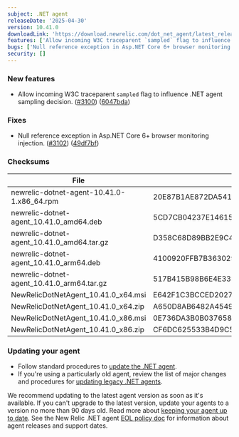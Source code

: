 ```yaml
---
subject: .NET agent
releaseDate: '2025-04-30'
version: 10.41.0
downloadLink: 'https://download.newrelic.com/dot_net_agent/latest_release'
features: ['Allow incoming W3C traceparent `sampled` flag to influence .NET agent sampling decision.']
bugs: ['Null reference exception in Asp.NET Core 6+ browser monitoring injection.']
security: []
---
```


### New features

* Allow incoming W3C traceparent `sampled` flag to influence .NET agent sampling decision. ([#3100](https://github.com/newrelic/newrelic-dotnet-agent/issues/3100)) ([6047bda](https://github.com/newrelic/newrelic-dotnet-agent/commit/6047bda423e7d6a8c0d639142584c3651618f4a5))

### Fixes

* Null reference exception in Asp.NET Core 6+ browser monitoring injection.  ([#3102](https://github.com/newrelic/newrelic-dotnet-agent/issues/3102)) ([49df7bf](https://github.com/newrelic/newrelic-dotnet-agent/commit/49df7bfb75fbccc5961cc59a597b2e92f371982c))

### Checksums
| File | SHA - 256  Hash |
| ---| ---|
| newrelic-dotnet-agent-10.41.0-1.x86_64.rpm | 20E87B1AE872DA5418FF20C6F63C516CEBC4CB3789335092E457333E7DB6034B |
| newrelic-dotnet-agent_10.41.0_amd64.deb | 5CD7CB04237E14615DEDADCAA233E10E7668365D7857576C53815D2D77CA782B |
| newrelic-dotnet-agent_10.41.0_amd64.tar.gz | D358C68D89BB2E9C453311CF2ACA91947B8152459F7CB5BB735D76D9039A896A |
| newrelic-dotnet-agent_10.41.0_arm64.deb | 4100920FFB7B363029EF26F8F5317A333FAC80B57BB6CB41E8032C532184A360 |
| newrelic-dotnet-agent_10.41.0_arm64.tar.gz | 517B415B98B6E4E3370AAB4EB3D225169FCD8E1B51159E259DEDDA010328D374 |
| NewRelicDotNetAgent_10.41.0_x64.msi | E642F1C3BCCED20270E7B550B4EE720B6EC3D599BA93A979BB30BDA5C49E801D |
| NewRelicDotNetAgent_10.41.0_x64.zip | A650D8AB6482A4549EA4FE205CB87610B8225A8AA093A75180CEA403DEC2B858 |
| NewRelicDotNetAgent_10.41.0_x86.msi | 0E736DA3B0B0376581E40ED88C958B4597E1B3A22F64ACFB0CAB5E4BA3DF5143 |
| NewRelicDotNetAgent_10.41.0_x86.zip | CF6DC625533B4D9C55DCADF66DDAA7A7C098F7B50C17CA785A57D77CE69CEBDF |


### Updating your agent

* Follow standard procedures to [update the .NET agent](/docs/agents/net-agent/installation-configuration/update-net-agent).
* If you're using a particularly old agent, review the list of major changes and procedures for [updating legacy .NET agents](/docs/apm/agents/net-agent/installation/update-net-agent/#updating_older_net).

We recommend updating to the latest agent version as soon as it's available. If you can't upgrade to the latest version, update your agents to a version no more than 90 days old. Read more about [keeping your agent up to date](/docs/new-relic-solutions/new-relic-one/install-configure/update-new-relic-agent).
See the New Relic .NET agent [EOL policy doc](/docs/apm/agents/net-agent/getting-started/net-agent-eol-policy) for information about agent releases and support dates.

